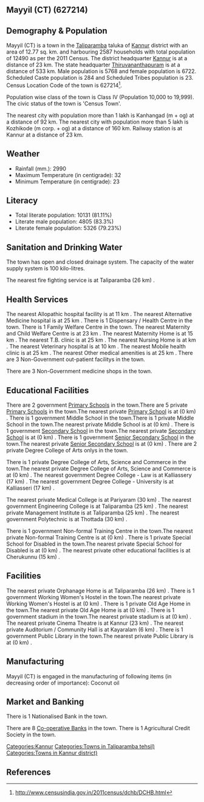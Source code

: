 {{Infobox settlement
| name=Mayyil (CT)
| native_name=
| native_name_lang=
| other_name=
| nickname=
| settlement_type=Town
| image_skyline=
| image_alt=
| image_caption=
| pushpin_map=India Kerala
| pushpin_label_position=right
| pushpin_map_alt=
| pushpin_map_caption=Location in Kerala, India
| latd=
| latm=
| lats=
| latNS=
| longd=
| longm=
| longs=
| longEW=
| coordinates_display=inline,title
| subdivision_type=Country
| subdivision_name={{flag|India}}
| subdivision_type1=[[States and territories of India|State]]
| subdivision_name1=Kerala 
| subdivision_type2=[[List of districts of India|District]]
| subdivision_name2=Kannur
| subdivision_type3=Tahsil
| subdivision_name3=Taliparamba
| website=
| established_title=<!-- Established -->
| established_date=
| founder=
| named_for=
| government_type=
| governing_body=
| unit_pref=Metric
| area_footnotes=
| area_rank=
| area_total_km2=12.77
| elevation_footnotes=
| elevation_m=
| population_total=12490
| population_as_of=2011
| population_rank=
| population_density_km2=978
| population_demonym=
| population_footnotes=
| demographics_type1=Languages=
| demographics1_title1=Official=
| demographics1_info1=[[Malayalam language|Malayalam]]
| timezone1=[[Indian Standard Time|IST]]
| utc_offset1==+5:30
| postal_code_type=[[Postal Index Number|PIN]]
| postal_code=
| area_code_type=Telephone code
| area_code=
| registration_plate=
| blank1_name_sec1=Nearest city
| blank1_info_sec1=[[Kanhangad  (m + og)]]
| blank2_name_sec1=[[Human sex ratio|Sex ratio]]
| blank2_info_sec1=1165
| blank3_name_sec1=Literacy
| blank3_info_sec1=81.11%
| blank1_name_sec2=[[2011 Census of India|2011 census]] code
| blank1_info_sec2=627214
| footnotes=
}}

== Mayyil (CT) (627214) ==

== Demography & Population ==

Mayyil (CT) is a town in the [[Taliparamba]] taluka of [[Kannur]] district with an area of 12.77 sq. km. and harbouring 2587 households with total population of 12490 as per the 2011 Census. The district headquarter [[Kannur]] is at a distance of 23 km. The state headquarter [[Thiruvananthapuram]] is at a distance of 533 km. Male population is 5768 and female population is 6722. Scheduled Caste population is 284 and Scheduled Tribes population is 23. Census Location Code of the town is 627214<ref>http://www.censusindia.gov.in/2011census/dchb/DCHB.html</ref>.

Population wise class of the town is Class IV (Population 10,000 to 19,999).
The civic status of the town is 'Census Town'.

The nearest city with population more than 1 lakh is Kanhangad  (m + og) at a distance of 92 km. The nearest city with population more than 5 lakh is Kozhikode (m corp. + og) at a distance of 160 km. Railway station is at Kannur at a distance of 23 km.


== Weather ==  
* Rainfall (mm.): 2990 
* Maximum Temperature (in centigrade): 32
* Minimum Temperature (in centigrade): 23


== Literacy ==  
* Total literate population: 10131 (81.11%)
* Literate male population: 4805 (83.3%)
* Literate female population: 5326 (79.23%)


== Sanitation and Drinking Water ==  
The town has open and closed drainage system.
The capacity of the water supply system is 100 kilo-litres.

The nearest fire fighting service is at Taliparamba (26 km) .


== Health Services ==
The nearest Allopathic hospital facility is at 11 km .
The nearest Alternative Medicine hospital is at 25 km .
There is 1 Dispensary / Health Centre in the town.
There is 1 Family Welfare Centre in the town.
The nearest Maternity and Child Welfare Centre is at 23 km .
The nearest Maternity Home is at 15 km .
The nearest T.B. clinic is at 25 km .
The nearest Nursing Home is at  km .
The nearest Veterinary hospital is at 10 km .
The nearest Mobile health clinic is at 25 km .
The nearest Other medical amenities is at 25 km .
There are 3 Non-Government out-patient facilitys in the town.


There are 3 Non-Government medicine shops in the town.


== Educational Facilities ==
There are 2 government [[Primary School]]s in the town.There are 5 private [[Primary School]]s in the town.The nearest private [[Primary School]] is at  (0 km) .
There is 1 government Middle School in the town.There is 1 private Middle School in the town.The nearest private Middle School is at  (0 km) .
There is 1 government [[Secondary School]] in the town.The nearest private [[Secondary School]] is at  (0 km) .
There is 1 government [[Senior Secondary School]] in the town.The nearest private [[Senior Secondary School]] is at  (0 km) .
There are 2 private Degree College of Arts onlys in the town. 
 
 
 
 
There is 1 private Degree College of Arts, Science and Commerce in the town.The nearest private Degree College of Arts, Science and Commerce is at  (0 km) .
The nearest government Degree College - Law is at Kalliassery (17 km) .
The nearest government Degree College - University is at Kalliasseri (17 km) .
 
The nearest private Medical College is at Pariyaram (30 km) .
The nearest government Engineering College is at Taliparamba  (25 km) .
The nearest private Management Institute is at Taliparamba (25 km) .
The nearest government Polytechnic is at Thottada  (30 km) .
 
There is 1 government Non-formal Training Centre in the town.The nearest private Non-formal Training Centre is at  (0 km) .
There is 1 private Special School for Disabled in the town.The nearest private Special School for Disabled is at  (0 km) .
The nearest private other educational facilities is at Cherukunnu  (15 km) .


== Facilities ==
The nearest private Orphanage Home is at Taliparamba (26 km) .
There is 1 government Working Women's Hostel in the town.The nearest private Working Women's Hostel is at  (0 km) .
There is 1 private Old Age Home in the town.The nearest private Old Age Home is at  (0 km) .
There is 1 government stadium in the town.The nearest private stadium is at  (0 km) .
The nearest private Cinema Theatre is at Kannur (23 km) .
The nearest private Auditorium / Community Hall is at Kayaralam (6 km) .
There is 1 government Public Library in the town.The nearest private Public Library is at  (0 km) .


== Manufacturing ==
Mayyil (CT) is engaged in the manufacturing of following items (in decreasing order of importance): Coconut oil


== Market and Banking ==
There is 1 Nationalised Bank in the town.

There are 8 [[Co-operative Bank]]s in the town.
There is 1 Agricultural Credit Society in the town.



[[Categories:Kannur]]
[[Categories:Towns in Taliparamba tehsil)]]
[[Categories:Towns in Kannur district)]]


== References ==
{{Reflist}}



